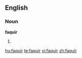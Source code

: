 ==English==
===Noun===
'''faquir'''

# {{obsolete spelling of|[[fakir]]}}

[[hu:faquir]]
[[te:faquir]]
[[vi:faquir]]
[[zh:faquir]]